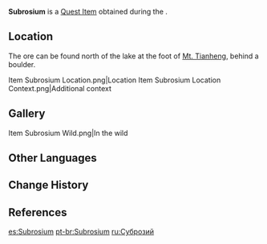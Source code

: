 {{Item Infobox
|id           = 101610
|image        = Item Subrosium.png
|type         = Quest Items
|quality      = 4
|description  = One of the ores required to create [[Wonder Core]]s. It can often be found where dawn meets dusk.
|source1      = [[Bygones Times Like Dust Passing]]
}}
'''Subrosium''' is a [[Quest Item]] obtained during the {{Quest|Bygones Times Like Dust Passing}}.

==Location==
The ore can be found north of the lake at the foot of [[Mt. Tianheng]], behind a boulder.
<gallery>
Item Subrosium Location.png|Location
Item Subrosium Location Context.png|Additional context
</gallery>

==Gallery==
<gallery>
Item Subrosium Wild.png|In the wild
</gallery>

==Other Languages==
{{Other Languages
|en      = Subrosium
|zhs     = 秘华石
|zhs_rm  = Mìhuá-shí
|zht     = 秘華石
|zht_rm  = Mìhuá-shí
|zh_tl   = Mysterious and Magnificent Stone
|ja      = 秘華石
|ja_rm   = Hika-seki<ref>{{Ref/Quest|Bygones Times Like Dust Passing|note=Japanese Voice-Over}}</ref>
|ja_tl   = Mysterious and Magnificent Stone{{Sino|ja}}
|ko      = {{tt|비화석|秘華石}}
|ko_rm   = Bihwa-seok
|ko_tl   = Mysterious and Magnificent Stone{{Sino|ko}}
|es      = Subrosium
|fr      = Subrosium
|ru      = Суброзий
|th      = Subrosium
|vi      = {{tt|Bí Hoa Thạch|秘华石}}
|vi_tl   = Mysterious and Magnificent Stone{{Sino|vi}}
|de      = Geheimessenzerz
|de_tl   = Secret Essence Ore
|id      = Subrosium
|pt      = Subrosium
|tr      = Giztaşı
|tr_tl   = 
|it      = Subrosium
}}

==Change History==
{{Change History|2.4}}

==References==
{{Reflist}}

[[es:Subrosium]]
[[pt-br:Subrosium]]
[[ru:Суброзий]]